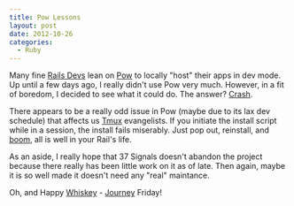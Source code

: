 ```yaml
---
title: Pow Lessons
layout: post
date: 2012-10-26
categories:
  - Ruby
---
```


Many fine [Rails Devs][1] lean on [Pow][2] to locally "host" their apps
in dev mode. Up until a few days ago, I really didn't use Pow very much.
However, in a fit of boredom, I decided to see what it could do. The
answer? [Crash][5].

There appears to be a really odd issue in Pow (maybe due to its lax
dev schedule) that affects us [Tmux][3] evangelists. If you initiate the
install script while in a session, the install fails miserably. Just
pop out, reinstall, and [boom][4], all is well in your Rail's life.

As an aside, I really hope that 37 Signals doesn't abandon the project
because there really has been little work on it as of late. Then again,
maybe it is so well made it doesn't need any "real" maintance.

Oh, and Happy [Whiskey][6] - [Journey][7] Friday!

[1]: http://i.imgur.com/pa9xA.gif
[2]: http://pow.cx/
[3]: https://tmux.github.io
[4]: http://www.the-joke-box.com/pictures/tomahawk-utility-belt.jpg
[5]: http://shechive.files.wordpress.com/2011/06/6715_f54b.gif
[6]: http://i.imgur.com/FHWMO.gif
[7]: http://journeyfriday.com/
